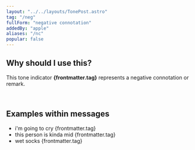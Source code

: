 ```yaml
---
layout: "../../layouts/TonePost.astro"
tag: "/neg"
fullForm: "negative connotation"
addedBy: "apple"
aliases: "/nc"
popular: false
---
```


## Why should I use this?

This tone indicator **{frontmatter.tag}** represents a negative connotation or remark.

<br />

## Examples within messages

- i'm going to cry {frontmatter.tag}
- this person is kinda mid {frontmatter.tag}
- wet socks {frontmatter.tag}
